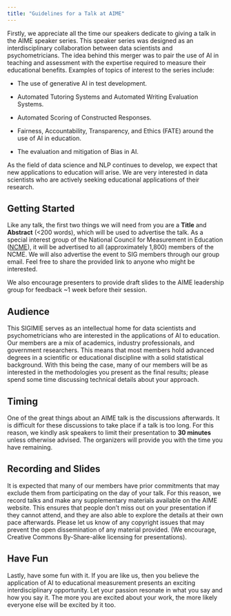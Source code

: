 ```yaml
---
title: "Guidelines for a Talk at AIME"
---
```


Firstly, we appreciate all the time our speakers dedicate to giving a talk in the AIME speaker series. This speaker series was designed as an interdisciplinary collaboration between data scientists and psychometricians. The idea behind this merger was to pair the use of AI in teaching and assessment with the expertise required to measure their educational benefits. Examples of topics of interest to the series include:

-   The use of generative AI in test development.

-   Automated Tutoring Systems and Automated Writing Evaluation Systems.

-   Automated Scoring of Constructed Responses.

-   Fairness, Accountability, Transparency, and Ethics (FATE) around the use of AI in education.

-   The evaluation and mitigation of Bias in AI.

As the field of data science and NLP continues to develop, we expect that new applications to education will arise. We are very interested in data scientists who are actively seeking educational applications of their research.

## Getting Started

Like any talk, the first two things we will need from you are a **Title** and **Abstract** (\<200 words), which will be used to advertise the talk. As a special interest group of the National Council for Measurement in Education ([NCME](https://www.ncme.org/)), it will be advertised to all (approximately 1,800) members of the NCME. We will also advertise the event to SIG members through our group email. Feel free to share the provided link to anyone who might be interested.

We also encourage presenters to provide draft slides to the AIME leadership group for feedback \~1 week before their session.

## Audience

This SIGIMIE serves as an intellectual home for data scientists and psychometricians who are interested in the applications of AI to education. Our members are a mix of academics, industry professionals, and government researchers. This means that most members hold advanced degrees in a scientific or educational discipline with a solid statistical background. With this being the case, many of our members will be as interested in the methodologies you present as the final results; please spend some time discussing technical details about your approach.

## Timing

One of the great things about an AIME talk is the discussions afterwards. It is difficult for these discussions to take place if a talk is too long. For this reason, we kindly ask speakers to limit their presentation to **30 minutes** unless otherwise advised. The organizers will provide you with the time you have remaining.

## Recording and Slides

It is expected that many of our members have prior commitments that may exclude them from participating on the day of your talk. For this reason, we record talks and make any supplementary materials available on the AIME website. This ensures that people don't miss out on your presentation if they cannot attend, and they are also able to explore the details at their own pace afterwards. Please let us know of any copyright issues that may prevent the open dissemination of any material provided. (We encourage, Creative Commons By-Share-alike licensing for presentations).

## Have Fun

Lastly, have some fun with it. If you are like us, then you believe the application of AI to educational measurement presents an exciting interdisciplinary opportunity. Let your passion resonate in what you say and how you say it. The more you are excited about your work, the more likely everyone else will be excited by it too.
